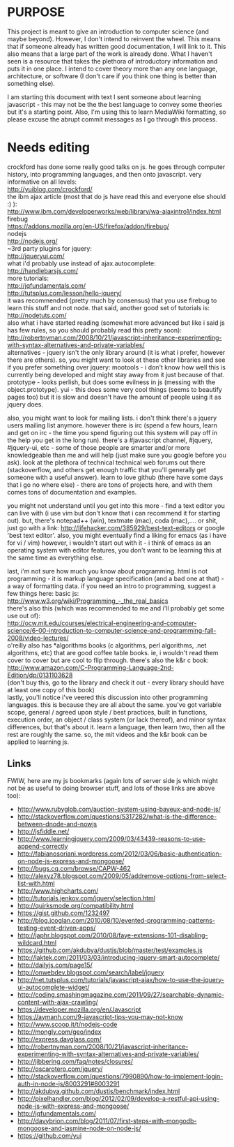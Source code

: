 = PURPOSE =

This project is meant to give an introduction to computer science (and maybe beyond). However, I don't intend to reinvent the wheel. This means that if someone already has written good documentation, I will link to it. This also means that a large part of the work is already done. What I haven't seen is a resource that takes the plethora of introductory information and puts it in one place. I intend to cover theory more than any one language, architecture, or software (I don't care if you think one thing is better than something else).

I am starting this document with text I sent someone about learning javascript - this may not be the the best language to convey some theories but it's a starting point. Also, I'm using this to learn MediaWiki formatting, so please excuse the abrupt commit messages as I go through this process.

= Needs editing =

crockford has done some really good talks on js. he goes through computer history, into programming languages, and then onto javascript. very informative on all levels:<br/>
http://yuiblog.com/crockford/<br/>

the ibm ajax article (most that do js have read this and everyone else should :) ):<br/>
http://www.ibm.com/developerworks/web/library/wa-ajaxintro1/index.html<br/>

firebug<br/>
https://addons.mozilla.org/en-US/firefox/addon/firebug/<br/>

nodejs<br/>
http://nodejs.org/<br/>

~3rd party plugins for jquery:<br/>
http://jqueryui.com/<br/>

what i'd probably use instead of ajax.autocomplete:<br/>
http://handlebarsjs.com/<br/>

more tutorials:<br/>
http://jqfundamentals.com/<br/>
http://tutsplus.com/lesson/hello-jquery/<br/>

it was recommended (pretty much by consensus) that you use firebug to learn this stuff and not node. that said, another good set of tutorials is:<br/>
http://nodetuts.com/<br/>

also what i have started reading (somewhat more advanced but like i said js has few rules, so you should probably read this pretty soon):<br/>
http://robertnyman.com/2008/10/21/javascript-inheritance-experimenting-with-syntax-alternatives-and-private-variables/<br/>

alternatives - jquery isn't the only library around (it is what i prefer, however there are others). so, you might want to look at these other libraries and see if you prefer something over jquery: mootools - i don't know how well this is currently being developed and might stay away from it just because of that. prototype - looks perlish, but does some evilness in js (messing with the object.prototype). yui - this does some very cool things (seems to beautify pages too) but it is slow and doesn't have the amount of people using it as jquery does.

also, you might want to look for mailing lists. i don't think there's a jquery users mailing list anymore. however there is irc (spend a few hours, learn and get on irc - the time you spend figuring out this system will pay off in the help you get in the long run). there's a #javascript channel, #jquery, #jquery-ui, etc - some of those people are smarter and/or more knowledgeable than me and will help (just make sure you google before you ask). look at the plethora of technical technical web forums out there (stackoverflow, and others get enough traffic that you'll generally get someone with a useful answer). learn to love github (there have some days that i go no where else) - there are tons of projects here, and with them comes tons of documentation and examples.

you might not understand until you get into this more - find a text editor you can live with (i use vim but don't know that i can recommend it for starting out). but, there's notepad++ (win), textmate (mac), coda (mac),.... or shit, just go with a link:
http://lifehacker.com/385929/best-text-editors or google 'best text editor'. also, you might eventually find a liking for emacs (as i have for vi / vim) however, i wouldn't start out with it - i think of emacs as an operating system with editor features, you don't want to be learning this at the same time as everything else.

last, i'm not sure how much you know about programming. html is not programming - it is markup language specification (and a bad one at that) - a way of formatting data. if you need an intro to programming, suggest a few things here:
basic js:<br/>
http://www.w3.org/wiki/Programming_-_the_real_basics<br/>
there's also this (which was recommended to me and i'll probably get some use out of):<br/>
http://ocw.mit.edu/courses/electrical-engineering-and-computer-science/6-00-introduction-to-computer-science-and-programming-fall-2008/video-lectures/<br/>

o'reilly also has *algorithms books (c algorithms, perl algorithms, .net algorithms, etc) that are good coffee table books. ie, i wouldn't read them cover to cover but are cool to flip through. there's also the k&r c book:<br/>
http://www.amazon.com/C-Programming-Language-2nd-Edition/dp/0131103628<br/>
(don't buy this, go to the library and check it out - every library should have at least one copy of this book)<br/>

lastly, you'll notice i've veered this discussion into other programming languages. this is because they are all about the same. you've got variable scope, general / agreed upon style / best practices, built in functions, execution order, an object / class system (or lack thereof), and minor syntax differences, but that's about it. learn a language, then learn two, then all the rest are roughly the same. so, the mit videos and the k&r book can be applied to learning js.

== Links ==
FWIW, here are my js bookmarks (again lots of server side js which might not be as useful to doing browser stuff, and lots of those links are above too):<br/>

* http://www.rubyglob.com/auction-system-using-bayeux-and-node-js/ 
* http://stackoverflow.com/questions/5317282/what-is-the-difference-between-dnode-and-nowjs
* http://jsfiddle.net/
* http://www.learningjquery.com/2009/03/43439-reasons-to-use-append-correctly
* http://fabianosoriani.wordpress.com/2012/03/06/basic-authentication-on-node-js-express-and-mongoose/
* http://bugs.cq.com/browse/CAPW-462
* http://alexyz78.blogspot.com/2009/05/addremove-options-from-select-list-with.html
* http://www.highcharts.com/
* http://tutorials.jenkov.com/jquery/selection.html
* http://quirksmode.org/compatibility.html
* https://gist.github.com/1232497
* http://blog.jcoglan.com/2010/08/10/evented-programming-patterns-testing-event-driven-apps/
* http://japhr.blogspot.com/2010/08/faye-extensions-101-disabling-wildcard.html 
* https://github.com/akdubya/dustjs/blob/master/test/examples.js
* http://laktek.com/2011/03/03/introducing-jquery-smart-autocomplete/
* http://dailyjs.com/page15/
* http://onwebdev.blogspot.com/search/label/jquery
* http://net.tutsplus.com/tutorials/javascript-ajax/how-to-use-the-jquery-ui-autocomplete-widget/
* http://coding.smashingmagazine.com/2011/09/27/searchable-dynamic-content-with-ajax-crawling/
* https://developer.mozilla.org/en/Javascript
* https://aymanh.com/9-javascript-tips-you-may-not-know
* http://www.scoop.it/t/nodejs-code
* http://mongly.com/geo/index
* http://express.davglass.com/ 
* http://robertnyman.com/2008/10/21/javascript-inheritance-experimenting-with-syntax-alternatives-and-private-variables/
* http://jibbering.com/faq/notes/closures/
* http://oscarotero.com/jquery/
* http://stackoverflow.com/questions/7990890/how-to-implement-login-auth-in-node-js/8003291#8003291
* http://akdubya.github.com/dustjs/benchmark/index.html
* http://pixelhandler.com/blog/2012/02/09/develop-a-restful-api-using-node-js-with-express-and-mongoose/ 
* http://jqfundamentals.com/
* http://davybrion.com/blog/2011/07/first-steps-with-mongodb-mongoose-and-jasmine-node-on-node-js/
* https://github.com/yui

